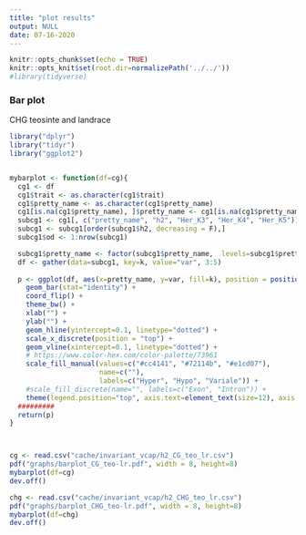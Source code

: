 ```yaml
---
title: "plot results"
output: NULL
date: 07-16-2020
---
```



```r
knitr::opts_chunk$set(echo = TRUE) 
knitr::opts_knit$set(root.dir=normalizePath('../../')) 
#library(tidyverse)
```


### Bar plot

CHG teosinte and landrace
```r

library("dplyr")
library("tidyr")
library("ggplot2")


mybarplot <- function(df=cg){
  cg1 <- df
  cg1$trait <- as.character(cg1$trait)
  cg1$pretty_name <- as.character(cg1$pretty_name)
  cg1[is.na(cg1$pretty_name), ]$pretty_name <- cg1[is.na(cg1$pretty_name), ]$trait
  subcg1 <- cg1[, c("pretty_name", "h2", "Her_K3", "Her_K4", "Her_K5")]
  subcg1 <- subcg1[order(subcg1$h2, decreasing = F),]
  subcg1$od <- 1:nrow(subcg1)

  subcg1$pretty_name <- factor(subcg1$pretty_name,  levels=subcg1$pretty_name)
  df <- gather(data=subcg1, key=k, value="var", 3:5)
  
  p <- ggplot(df, aes(x=pretty_name, y=var, fill=k), position = position_stack(reverse = TRUE)) +
    geom_bar(stat="identity") +
    coord_flip() +
    theme_bw() +
    xlab("") +
    ylab("") +
    geom_hline(yintercept=0.1, linetype="dotted") +
    scale_x_discrete(position = "top") +
    geom_vline(xintercept=0.1, linetype="dotted") +
    # https://www.color-hex.com/color-palette/73961
    scale_fill_manual(values=c("#cc4141", "#72114b", "#e1cd07"),
                      name=c(""),
                      labels=c("Hyper", "Hypo", "Variale")) +
    #scale_fill_discrete(name="", labels=c("Exon", "Intron")) +
    theme(legend.position="top", axis.text=element_text(size=12), axis.title=element_text(size=15) )
  #########
  return(p)
}



cg <- read.csv("cache/invariant_vcap/h2_CG_teo_lr.csv")
pdf("graphs/barplot_CG_teo-lr.pdf", width = 8, height=8)
mybarplot(df=cg)
dev.off()  

chg <- read.csv("cache/invariant_vcap/h2_CHG_teo_lr.csv")
pdf("graphs/barplot_CHG_teo-lr.pdf", width = 8, height=8)
mybarplot(df=chg)
dev.off()  


```








